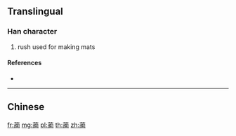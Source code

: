 {{character info/new}}
{{also|藺}}
==Translingual==

===Han character===
{{Han char|rn=140|rad=艸|as=11|sn=17|four=|canj=TLSG}}

# rush used for making mats

====References====
* {{Han ref|kx=1056.121|hdz=53284.030|uh=853A|ud=34106}}

----

==Chinese==
{{zh-see|藺}}

[[fr:蔺]]
[[mg:蔺]]
[[pl:蔺]]
[[th:蔺]]
[[zh:蔺]]